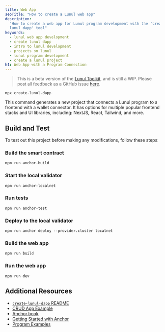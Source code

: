 ```yaml
---
title: Web App
seoTitle: "How to create a Lunul web app"
description:
  "How to create a web app for Lunul program development with the 'create
  lunul dapp' tool"
keywords:
  - lunul web app development
  - create lunul dapp
  - intro to lunul development
  - projects on lunul
  - lunul program development
  - create a lunul project
h1: Web App with a Program Connection
---
```


> This is a beta version of the [Lunul Toolkit](/docs/toolkit/), and is
> still a WIP. Please post all feedback as a GitHub issue
> [here](https://github.com/lunul-foundation/developer-content/issues/new?title=%5Btoolkit%5D%20).

```shell
npx create-lunul-dapp
```

This command generates a new project that connects a Lunul program to a
frontend with a wallet connector. It has options for multiple popular frontend
stacks and UI libraries, including: NextJS, React, Tailwind, and more.

## Build and Test

To test out this project before making any modifications, follow these steps:

<Steps>
<Step>


### Build the smart contract

```shell
npm run anchor-build
```

</Step>
<Step>

### Start the local validator

```shell
npm run anchor-localnet
```

</Step>
<Step>

### Run tests

```shell
npm run anchor-test
```

</Step>
<Step>

### Deploy to the local validator

```shell
npm run anchor deploy --provider.cluster localnet
```

</Step>
<Step>

### Build the web app

```shell
npm run build
```

</Step>
<Step>

### Run the web app

```shell
npm run dev
```


</Step>
</Steps>

## Additional Resources

- [`create-lunul-dapp` README](https://github.com/lunul-developers/create-lunul-dapp)
- [CRUD App Example](/developers/guides/dapps/journal)
- [Anchor book](https://www.anchor-lang.com/)
- [Getting Started with Anchor](/docs/programs/anchor/)
- [Program Examples](https://github.com/lunul-developers/program-examples)
